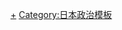 {{Navbox
|bodyclass=hlist

|name = 日本國政選舉形象代言人
|title = [[日本選舉|日本國政選舉]]形象代言人
|state = <includeonly>collapsed</includeonly>
|group1 = [[眾議院議員總選舉]]
|list1 = 
* [[第47屆日本眾議院議員總選舉|2014]] [[仲间由纪惠|仲間由紀惠]]
* [[第48屆日本眾議院議員總選舉|2017]] [[川榮李奈]]
|group2 = [[參議院議員通常選舉]]
|list2 = 
* [[第24屆日本參議院議員通常選舉|2016]] [[廣瀨鈴]]{{smallsup|（注1）}}
* [[第25屆日本參議院議員通常選舉|2019]] [[上白石萌歌]]、[[佐佐木藏之介]]
|below = 
<sup>（注1）</sup> 兼任[[投票年齡|18歲選舉權]]形象代言人
}}<noinclude>
[[Category:日本國政選舉形象代言人|+]]
[[Category:日本政治模板]]
</noinclude>